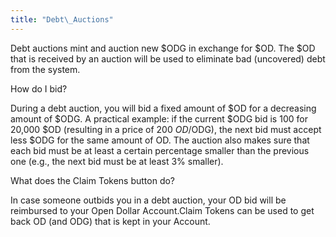 ```yaml
---
title: "Debt\_Auctions"
---
```


Debt auctions mint and auction new $ODG in exchange for $OD. The $OD that is received by an auction will be used to eliminate bad (uncovered) debt from the system.

How do I bid?

During a debt auction, you will bid a fixed amount of $OD for a decreasing amount of $ODG. A practical example: if the current $ODG bid is 100 for 20,000 $OD (resulting in a price of 200 $OD/$ODG), the next bid must accept less $ODG for the same amount of OD. The auction also makes sure that each bid must be at least a certain percentage smaller than the previous one (e.g., the next bid must be at least 3% smaller).

What does the Claim Tokens button do?

In case someone outbids you in a debt auction, your OD bid will be reimbursed to your Open Dollar Account.Claim Tokens can be used to get back OD (and ODG) that is kept in your Account.
